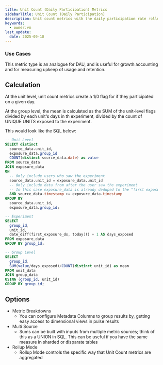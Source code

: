 ```yaml
---
title: Unit Count (Daily Participation) Metrics
sidebarTitle: Unit Count (Daily Participation)
description: Unit count metrics with the daily participation rate rollup type measure the fraction of days that the user participated in an action during the experiment.
keywords:
  - owner:vm
last_update:
  date: 2025-09-18
---
```


### Use Cases

This metric type is an analogue for DAU, and is useful for growth accounting and for measuring upkeep of usage and retention.

## Calculation

At the unit level, unit count metrics create a 1/0 flag for if they participated on a given day.

At the group level, the mean is calculated as the SUM of the unit-level flags divided by each unit's days in th experiment, divided by the count of UNIQUE UNITS exposed to the experiment.

This would look like the SQL below:

```sql expandable
-- Unit Level
SELECT distinct
  source_data.unit_id,
  exposure_data.group_id
  COUNT(distinct source_data.date) as value
FROM source_data
JOIN exposure_data
ON
  -- Only include users who saw the experiment
  source_data.unit_id = exposure_data.unit_id
  -- Only include data from after the user saw the experiment
  -- In this case exposure_data is already deduped to the "first exposure"
  AND source_data.timestamp >= exposure_data.timestamp
GROUP BY
  source_data.unit_id,
  exposure_data.group_id;

-- Experiment
SELECT
  group_id,
  unit_id,
  date_diff(first_exposure_ds, today()) + 1 AS days_exposed
FROM exposure_data
GROUP BY group_id;

-- Group Level
SELECT
  group_id,
  SUM(value/days_exposed)/COUNT(distinct unit_id) as mean
FROM unit_data
JOIN group_data
USING (group_id, unit_id)
GROUP BY group_id;
```

## Options

- Metric Breakdowns
  - You can configure Metadata Columns to group results by, getting easy access to dimensional views in pulse results
- Multi Source
  - Sums can be built with inputs from multiple metric sources; think of this as a UNION in SQL. This can be useful if you have the same measure in sharded or disparate tables
- Rollup Mode
  - Rollup Mode controls the specific way that Unit Count metrics are aggregated

